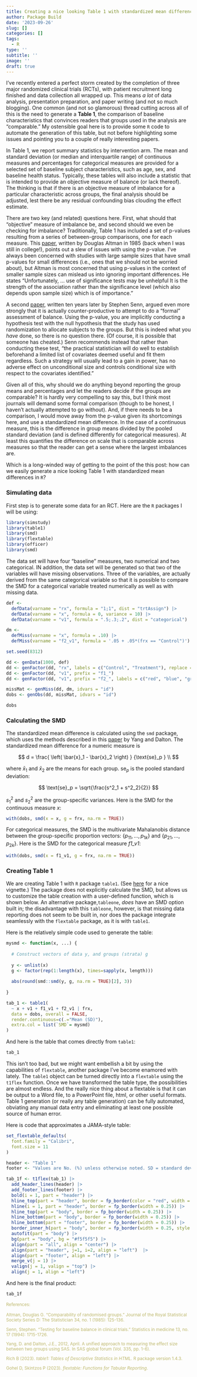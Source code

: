 ```yaml
---
title: Creating a nice looking Table 1 with standardized mean differences
author: Package Build
date: '2023-09-26'
slug: []
categories: []
tags:
  - R
type: ''
subtitle: ''
image: ''
draft: true
---
```


I've recently entered a perfect storm created by the completion of three major randomized clinical trials (RCTs), with patient recruitment long finished and data collection all wrapped up. This means *a lot* of data analysis, presentation preparation, and paper writing (and not so much blogging). One common (and not so glamorous) thread cutting across all of this is the need to generate a **Table 1**, the comparison of baseline characteristics that convinces readers that groups used in the analysis are "comparable." My ostensible goal here is to provide some `R` code to automate the generation of this table, but not before highlighting some issues and pointing you to a couple of really interesting papers.

In Table 1, we report summary statistics by intervention arm. The mean and standard deviation (or median and interquartile range) of continuous measures and percentages for categorical measures are provided for a selected set of baseline subject characteristics, such as age, sex, and baseline health status. Typically, these tables will also include a statistic that is intended to provide an objective measure of balance (or lack thereof). The thinking is that if there is an objective measure of imbalance for a particular characteristic across groups, the final analysis should be adjusted, lest there be any residual confounding bias clouding the effect estimate.

There are two key (and related) questions here. First, what should that "objective" measure of imbalance be, and second should we even be checking for imbalance? Traditionally, Table 1 has included a set of p-values resulting from a series of between-group comparisons, one for each measure. This [paper](https://academic.oup.com/jrsssd/article-abstract/34/1/125/7121455){target="_blank"}, written by Douglas Altman in 1985 (back when I was still in college!), points out a slew of issues with using the p-value. I've always been concerned with studies with large sample sizes that have small p-values for small differences (i.e., ones that we should not be worried about), but Altman is most concerned that using p-values in the context of smaller sample sizes can mislead us into ignoring important differences. He states "Unfortunately, ... use of significance tests may be unhelpful It is the strength of the association rather than the significance level (which also depends upon sample size) which is of importance."

A second [paper](https://onlinelibrary.wiley.com/doi/abs/10.1002/sim.4780131703){target="_blank"}, written ten years later by Stephen Senn, argued even more strongly that it is actually counter-productive to attempt to do a "formal" assessment of balance. Using the p-value, you are implicitly conducting a hypothesis test with the null hypothesis that the study has used randomization to allocate subjects to the groups. But this is indeed what you *have* done, so there is no question there. (Of course, it is possible that someone has cheated.) Senn recommends instead that rather than conducting these test, "the practical statistician will do well to establish beforehand a limited list of covariates deemed useful and fit them regardless. Such a strategy will usually lead to a gain in power, has no adverse effect on unconditional size and controls conditional size with respect to the covariates identified."

Given all of this, why should we do anything beyond reporting the group means and percentages and let the readers decide if the groups are comparable? It is hardly very compelling to say this, but I think most journals will demand some formal comparison (though to be honest, I haven't actually attempted to go without). And, if there needs to be a comparison, I would move away from the p-value given its shortcomings here, and use a standardized mean difference. In the case of a continuous measure, this is the difference in group means divided by the pooled standard deviation (and is defined differently for categorical measures). At least this quantifies the difference on scale that is comparable across measures so that the reader can get a sense where the largest imbalances are.

Which is a long-winded way of getting to the point of the this post: how can we easily generate a nice looking Table 1 with standardized mean differences in `R`?

### Simulating data

First step is to generate some data for an RCT. Here are the `R` packages I will be using:

```r
library(simstudy)
library(table1)
library(smd)
library(flextable)
library(officer)
library(smd)
```

The data set will have four "baseline" measures, two numerical and two categorical. IN addition, the data set will be generated so that two of the variables will have missing observations. Three of the variables, are actually derived from the same categorical variable so that it is possible to compare the SMD for a categorical variable treated numerically as well as with missing data.

```r
def <-  
  defData(varname = "rx", formula = "1;1", dist = "trtAssign") |>
  defData(varname = "x", formula = 0, variance = 10) |>
  defData(varname = "v1", formula = ".5;.3;.2", dist = "categorical")

dm <- 
  defMiss(varname = "x", formula = .10) |>
  defMiss(varname = "f2_v1", formula = '.05 + .05*(frx == "Control")')

set.seed(8312)

dd <- genData(1000, def)
dd <- genFactor(dd, "rx", labels = c("Control", "Treatment"), replace = TRUE)
dd <- genFactor(dd, "v1", prefix = "f1_")
dd <- genFactor(dd, "v1", prefix = "f2_", labels = c("red", "blue", "green"))

missMat <- genMiss(dd, dm, idvars = "id")
dobs <- genObs(dd, missMat, idvars = "id")

dobs
```

### Calculating the SMD

The standardized mean difference is calculated using the `smd` package, which uses the methods described in this [paper](https://citeseerx.ist.psu.edu/document?repid=rep1&type=pdf&doi=6cf4bd36ca4c90006a5d6563f646a391c255581b){target="_blank"} by Yang and Dalton. The standardized mean difference for a numeric measure is 

$$
d = \frac{ \left( \bar{x}_1 - \bar{x}_2 \right) } {\text{se}_p } \\
$$

where $\bar{x}_1$ and $\bar{x}_2$ are the means for each group. $\text{se}_p$ is the pooled standard deviation:

$$
\text{se}_p = \sqrt{\frac{s^2_1 + s^2_2}{2}}
$$

$s^2_1$ and $s^2_2$ are the group-specific variances. Here is the SMD for the continuous measure *x*:

```r
with(dobs, smd(x = x, g = frx, na.rm = TRUE))
```

For categorical measures, the SMD is the multivariate Mahalanobis distance between the group-specific proportion vectors: $\{p_{11}, \dots,p_{1k}\}$ and $\{p_{21}, \dots,p_{2k}\}$. Here is the SMD for the categorical measure *f1_v1*:

```r
with(dobs, smd(x = f1_v1, g = frx, na.rm = TRUE))
```

### Creating Table 1

We are creating Table 1 with `R` package `table1`. (See [here](https://benjaminrich.github.io/table1/vignettes/table1-examples.html){target="_blank"} for a nice vignette.) The package does not explicitly calculate the SMD, but allows us to customize the table creation with a user-defined function, which is shown below. An alternative package,`tableone`, *does* have an SMD option built in; the disadvantage with this `tableone`, however, is that missing data reporting does not seem to be built in, nor does the package integrate seamlessly with the `flextable` package, as it is with `table1`.

Here is the relatively simple code used to generate the table:

```r
mysmd <- function(x, ...) {
  
  # Construct vectors of data y, and groups (strata) g
  
  y <- unlist(x)
  g <- factor(rep(1:length(x), times=sapply(x, length)))
  
  abs(round(smd::smd(y, g, na.rm = TRUE)[2], 3))
  
}

tab_1 <- table1(
  ~ x + v1 + f1_v1 + f2_v1 | frx, 
  data = dobs, overall = FALSE, 
  render.continuous=c(.="Mean (SD)"),
  extra.col = list(`SMD`= mysmd)
)
```

And here is the table that comes directly from `table1`:

```r
tab_1
```

This isn't too bad, but we might want embellish a bit by using the capabilities of `flextable`, another package I've become enamored with lately. The `table1` object can be turned directly into a `flextable` using the `t1flex` function. Once we have transformed the table type, the possibilities are almost endless. And the really nice thing about a flextable is that it can be output to a Word file, to a PowerPoint file, html, or other useful formats. Table 1 generation (or really any table generation) can be fully automated, obviating any manual data entry and eliminating at least one possible source of human error.

Here is code that approximates a JAMA-style table:

```r
set_flextable_defaults(
  font.family = "Calibri", 
  font.size = 11
)

header <- "Table 1"
footer <- "Values are No. (%) unless otherwise noted. SD = standard deviation"

tab_1f <- t1flex(tab_1) |> 
  add_header_lines(header) |>
  add_footer_lines(footer) |>
  bold(i = 1, part = "header") |> 
  hline_top(part = "header", border = fp_border(color = "red", width = 3)) |> 
  hline(i = 1, part = "header", border = fp_border(width = 0.25)) |>
  hline_top(part = "body", border = fp_border(width = 0.25)) |> 
  hline_bottom(part = "body", border = fp_border(width = 0.25)) |> 
  hline_bottom(part = "footer", border = fp_border(width = 0.25)) |> 
  border_inner_h(part = "body", border = fp_border(width = 0.25, style = "dotted")) |> 
  autofit(part = "body") |>
  bg(part = "body", bg = "#f5f5f5") |>
  align(part = "all", align = "center") |> 
  align(part = "header", j=1, i=2, align = "left")  |>
  align(part = "footer", align = "left") |>
  merge_v(j = 1) |>
  valign(j = 1, valign = "top") |>
  align(j = 1, align = "left")
```

And here is the final product:

```r
tab_1f
```

<p><small><font color="darkkhaki">
References:

Altman, Douglas G. "Comparability of randomised groups." Journal of the Royal Statistical Society Series D: The Statistician 34, no. 1 (1985): 125-136.

Senn, Stephen. "Testing for baseline balance in clinical trials." Statistics in medicine 13, no. 17 (1994): 1715-1726.

Yang, D. and Dalton, J.E., 2012, April. A unified approach to measuring the effect size between two groups using SAS. In SAS global forum (Vol. 335, pp. 1-6).

Rich B (2023). _table1: Tables of Descriptive Statistics in HTML_. R package
version 1.4.3.

Gohel D, Skintzos P (2023). _flextable: Functions for Tabular Reporting_.

</font></small></p>


